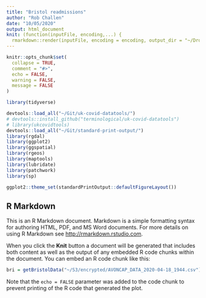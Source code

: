 ```yaml
---
title: "Bristol readmissions"
author: "Rob Challen"
date: "10/05/2020"
output: html_document
knit: (function(inputFile, encoding,...) {
  rmarkdown::render(inputFile, encoding = encoding, output_dir = "~/Dropbox/covid19/bristol-readmissions") })
---
```


```r
knitr::opts_chunk$set(
  collapse = TRUE,
  comment = "#>",
  echo = FALSE,
  warning = FALSE,
  message = FALSE
)
```

```r
library(tidyverse)

devtools::load_all("~/Git/uk-covid-datatools/")
# devtools::install_github("terminological/uk-covid-datatools")
# library(ukcovidtools)
devtools::load_all("~/Git/standard-print-output/")
library(rgdal)
library(ggplot2)
library(ggspatial)
library(rgeos)
library(maptools)
library(lubridate)
library(patchwork)
library(sp)

ggplot2::theme_set(standardPrintOutput::defaultFigureLayout())
```

## R Markdown

This is an R Markdown document. Markdown is a simple formatting syntax for authoring HTML, PDF, and MS Word documents. For more details on using R Markdown see <http://rmarkdown.rstudio.com>.

When you click the **Knit** button a document will be generated that includes both content as well as the output of any embedded R code chunks within the document. You can embed an R code chunk like this:

```r
bri = getBristolData("~/S3/encrypted/AVONCAP_DATA_2020-04-18_1944.csv")
```

Note that the `echo = FALSE` parameter was added to the code chunk to prevent printing of the R code that generated the plot.
